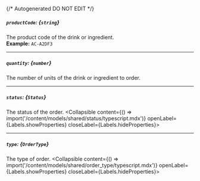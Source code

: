 {/* Autogenerated DO NOT EDIT  */}

##### `productCode`: *{`string`}*
The product code of the drink or ingredient.
<br/>
**Example:** `AC-A2DF3`

---
##### `quantity`: *{`number`}*
The number of units of the drink or ingredient to order.

---
##### `status`: *{`Status`}*
The status of the order.
<Collapsible content={() => import('/content/models/shared/status/typescript.mdx')} openLabel={Labels.showProperties} closeLabel={Labels.hideProperties}>
</Collapsible>

---
##### `type`: *{`OrderType`}*
The type of order.
<Collapsible content={() => import('/content/models/shared/order_type/typescript.mdx')} openLabel={Labels.showProperties} closeLabel={Labels.hideProperties}>
</Collapsible>


